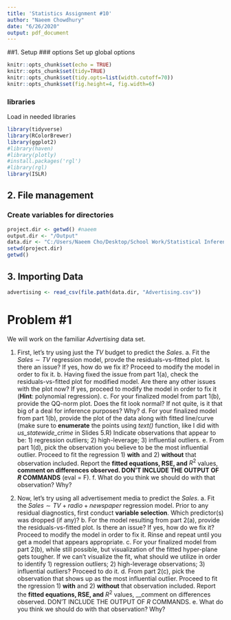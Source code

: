 ```yaml
---
title: 'Statistics Assignment #10'
author: "Naeem Chowdhury"
date: "6/26/2020"
output: pdf_document
---
```



##1. Setup
### options
Set up global options
```r
knitr::opts_chunk$set(echo = TRUE)
knitr::opts_chunk$set(tidy=TRUE)
knitr::opts_chunk$set(tidy.opts=list(width.cutoff=70))
knitr::opts_chunk$set(fig.height=4, fig.width=6)
```

### libraries
Load in needed libraries 
```r
library(tidyverse)
library(RColorBrewer)
library(ggplot2)
#library(haven)
#library(plotly)
#install.packages('rgl')
#library(rgl)
library(ISLR)
```

## 2. File management
### Create variables for directories
```r
project.dir <- getwd() #naeem
output.dir <- "/Output"
data.dir <- "C:/Users/Naeem Cho/Desktop/School Work/Statistical Inference/Datasets"
setwd(project.dir)
getwd()
```

## 3. Importing Data
```r
advertising <- read_csv(file.path(data.dir, "Advertising.csv"))
```


# Problem #1

We will work on the familiar _Advertising_ data set.

  1. First, let's try using just the _TV_ budget to predict the _Sales_.
    a. Fit the $Sales \sim TV$ regression model, provde the residuals-vs-fitted plot. Is there an issue? If yes, how do we fix it? Proceed to modify the model in order to fix it.
    b. Having fixed the issue from part 1(a), check the residuals-vs-fitted plot for modified model. Are there any other issues with the plot now? If yes, proceed to modify the model in order to fix it (__Hint__: polynomial regression).
    c. For your finalized model from part 1(b), provide the QQ-norm plot. Does the fit look normal? If not quite, is it that big of a deal for inference purposes? Why?
    d. For your finalized model from part 1(b), provide the plot of the data along with fitted line/curve (make sure to __enumerate__ the points using _text()_ function, like I did with _us_statewide_crime_ in Slides 5.R) Indicate observations that appear to be: 1) regression outliers; 2) high-leverage; 3) influential outliers.
    e. From part 1(d), pick the observation you believe to be the most influential outlier. Proceed to fit the regression 1) __with__ and 2) __without__ that observation included. Report the __fitted equations, RSE, and__ $R^2$ values, __comment on differences observed. DON'T INCLUDE THE OUTPUT OF $R$ COMMANDS__ (eval = F).
    f. What do you think we should do with that observation? Why?
    
  2. Now, let's try using all advertisement media to predict the $Sales$.
    a. Fit the $Sales \sim TV + radio + newspaper$ regression model. Prior to any residual diagnostics, first conduct __variable selection__. Which predictor(s) was dropped (if any)?
    b. For the model resulting from part 2(a), provide the residuals-vs-fitted plot. Is there an issue? If yes, how do we fix it? Proceed to modify the model in order to fix it. Rinse and repeat until you get a model that appears appropriate.
    c. For your finalized model from part 2(b), while still possible, but visualization of the fitted hyper-plane gets tougher. If we can't visualize the fit, what should we utilize in order to identify 1) regression outliers; 2) high-leverage observations; 3) influential outliers? Proceed to do it.
    d. From part 2(c), pick the observation that shows up as the most  influential outlier. Proceed to fit the rgression 1) __with__ and 2) __without__ that observation included. Report the __fitted equations, RSE, and__ $R^2$ values, __comment on differences observed. DON'T INCLUDE THE OUTPUT OF $R$ COMMANDS.
    e. What do you think we should do with that observation? Why?